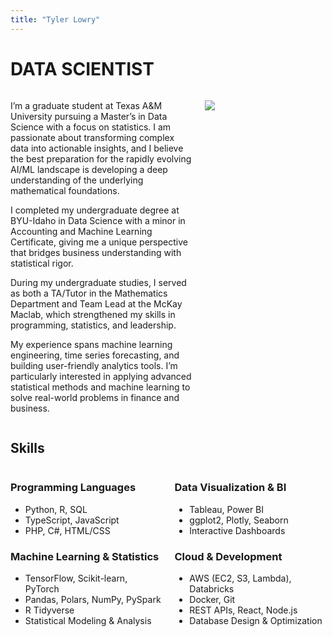 ```yaml
---
title: "Tyler Lowry"
---
```


# DATA SCIENTIST

:::{.columns .gx-5}
:::{.column width="60%" .px-4}
I'm a graduate student at Texas A&M University pursuing a Master's in Data Science with a focus on statistics. I am passionate about transforming complex data into actionable insights, and I believe the best preparation for the rapidly evolving AI/ML landscape is developing a deep understanding of the underlying mathematical foundations. 

I completed my undergraduate degree at BYU-Idaho in Data Science with a minor in Accounting and Machine Learning Certificate, giving me a unique perspective that bridges business understanding with statistical rigor.

During my undergraduate studies, I served as both a TA/Tutor in the Mathematics Department and Team Lead at the McKay Maclab, which strengthened my skills in programming, statistics, and leadership.

My experience spans machine learning engineering, time series forecasting, and building user-friendly analytics tools. I'm particularly interested in applying advanced statistical methods and machine learning to solve real-world problems in finance and business.
:::

:::{.column width="40%" .px-4}
![](profile_pic.jpeg)
:::
:::

## Skills

:::{.columns .gx-5}
:::{.column width="50%" .px-4}
### Programming Languages
- Python, R, SQL
- TypeScript, JavaScript
- PHP, C#, HTML/CSS

### Machine Learning & Statistics
- TensorFlow, Scikit-learn, PyTorch
- Pandas, Polars, NumPy, PySpark
- R Tidyverse
- Statistical Modeling & Analysis
:::

:::{.column width="50%" .px-4}
### Data Visualization & BI
- Tableau, Power BI
- ggplot2, Plotly, Seaborn
- Interactive Dashboards

### Cloud & Development
- AWS (EC2, S3, Lambda), Databricks
- Docker, Git
- REST APIs, React, Node.js
- Database Design & Optimization
:::
:::